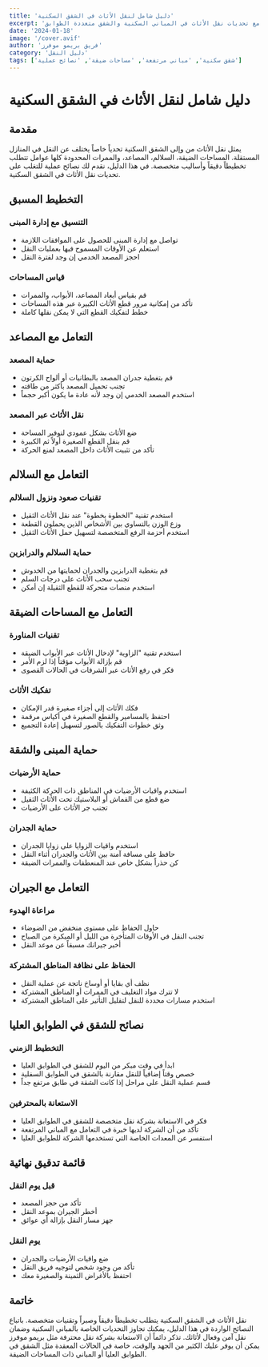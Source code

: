 ```yaml
---
title: 'دليل شامل لنقل الأثاث في الشقق السكنية'
excerpt: 'نصائح وإرشادات متخصصة للتعامل مع تحديات نقل الأثاث في المباني السكنية والشقق متعددة الطوابق'
date: '2024-01-18'
image: '/cover.avif'
author: 'فريق بريمو موفرز'
category: 'دليل النقل'
tags: ['شقق سكنية', 'مباني مرتفعة', 'مساحات ضيقة', 'نصائح عملية']
---
```


# دليل شامل لنقل الأثاث في الشقق السكنية

## مقدمة
يمثل نقل الأثاث من وإلى الشقق السكنية تحدياً خاصاً يختلف عن النقل في المنازل المستقلة. المساحات الضيقة، السلالم، المصاعد، والممرات المحدودة كلها عوامل تتطلب تخطيطاً دقيقاً وأساليب متخصصة. في هذا الدليل، نقدم لك نصائح عملية للتغلب على تحديات نقل الأثاث في الشقق السكنية.

## التخطيط المسبق

### التنسيق مع إدارة المبنى
- تواصل مع إدارة المبنى للحصول على الموافقات اللازمة
- استعلم عن الأوقات المسموح فيها بعمليات النقل
- احجز المصعد الخدمي إن وجد لفترة النقل

### قياس المساحات
- قم بقياس أبعاد المصاعد، الأبواب، والممرات
- تأكد من إمكانية مرور قطع الأثاث الكبيرة عبر هذه المساحات
- خطط لتفكيك القطع التي لا يمكن نقلها كاملة

## التعامل مع المصاعد

### حماية المصعد
- قم بتغطية جدران المصعد بالبطانيات أو ألواح الكرتون
- تجنب تحميل المصعد بأكثر من طاقته
- استخدم المصعد الخدمي إن وجد لأنه عادة ما يكون أكبر حجماً

### نقل الأثاث عبر المصعد
- ضع الأثاث بشكل عمودي لتوفير المساحة
- قم بنقل القطع الصغيرة أولاً ثم الكبيرة
- تأكد من تثبيت الأثاث داخل المصعد لمنع الحركة

## التعامل مع السلالم

### تقنيات صعود ونزول السلالم
- استخدم تقنية "الخطوة بخطوة" عند نقل الأثاث الثقيل
- وزع الوزن بالتساوي بين الأشخاص الذين يحملون القطعة
- استخدم أحزمة الرفع المتخصصة لتسهيل حمل الأثاث الثقيل

### حماية السلالم والدرابزين
- قم بتغطية الدرابزين والجدران لحمايتها من الخدوش
- تجنب سحب الأثاث على درجات السلم
- استخدم منصات متحركة للقطع الثقيلة إن أمكن

## التعامل مع المساحات الضيقة

### تقنيات المناورة
- استخدم تقنية "الزاوية" لإدخال الأثاث عبر الأبواب الضيقة
- قم بإزالة الأبواب مؤقتاً إذا لزم الأمر
- فكر في رفع الأثاث عبر الشرفات في الحالات القصوى

### تفكيك الأثاث
- فكك الأثاث إلى أجزاء صغيرة قدر الإمكان
- احتفظ بالمسامير والقطع الصغيرة في أكياس مرقمة
- وثق خطوات التفكيك بالصور لتسهيل إعادة التجميع

## حماية المبنى والشقة

### حماية الأرضيات
- استخدم واقيات الأرضيات في المناطق ذات الحركة الكثيفة
- ضع قطع من القماش أو البلاستيك تحت الأثاث الثقيل
- تجنب جر الأثاث على الأرضيات

### حماية الجدران
- استخدم واقيات الزوايا على زوايا الجدران
- حافظ على مسافة آمنة بين الأثاث والجدران أثناء النقل
- كن حذراً بشكل خاص عند المنعطفات والممرات الضيقة

## التعامل مع الجيران

### مراعاة الهدوء
- حاول الحفاظ على مستوى منخفض من الضوضاء
- تجنب النقل في الأوقات المتأخرة من الليل أو المبكرة من الصباح
- أخبر جيرانك مسبقاً عن موعد النقل

### الحفاظ على نظافة المناطق المشتركة
- نظف أي بقايا أو أوساخ ناتجة عن عملية النقل
- لا تترك مواد التغليف في الممرات أو المناطق المشتركة
- استخدم مسارات محددة للنقل لتقليل التأثير على المناطق المشتركة

## نصائح للشقق في الطوابق العليا

### التخطيط الزمني
- ابدأ في وقت مبكر من اليوم للشقق في الطوابق العليا
- خصص وقتاً إضافياً للنقل مقارنة بالشقق في الطوابق السفلية
- قسم عملية النقل على مراحل إذا كانت الشقة في طابق مرتفع جداً

### الاستعانة بالمحترفين
- فكر في الاستعانة بشركة نقل متخصصة للشقق في الطوابق العليا
- تأكد من أن الشركة لديها خبرة في التعامل مع المباني المرتفعة
- استفسر عن المعدات الخاصة التي تستخدمها الشركة للطوابق العليا

## قائمة تدقيق نهائية

### قبل يوم النقل
- تأكد من حجز المصعد
- أخطر الجيران بموعد النقل
- جهز مسار النقل بإزالة أي عوائق

### يوم النقل
- ضع واقيات الأرضيات والجدران
- تأكد من وجود شخص لتوجيه فريق النقل
- احتفظ بالأغراض الثمينة والصغيرة معك

## خاتمة
نقل الأثاث في الشقق السكنية يتطلب تخطيطاً دقيقاً وصبراً وتقنيات متخصصة. باتباع النصائح الواردة في هذا الدليل، يمكنك تجاوز التحديات الخاصة بالمباني السكنية وضمان نقل آمن وفعال لأثاثك. تذكر دائماً أن الاستعانة بشركة نقل محترفة مثل بريمو موفرز يمكن أن يوفر عليك الكثير من الجهد والوقت، خاصة في الحالات المعقدة مثل الشقق في الطوابق العليا أو المباني ذات المساحات الضيقة.